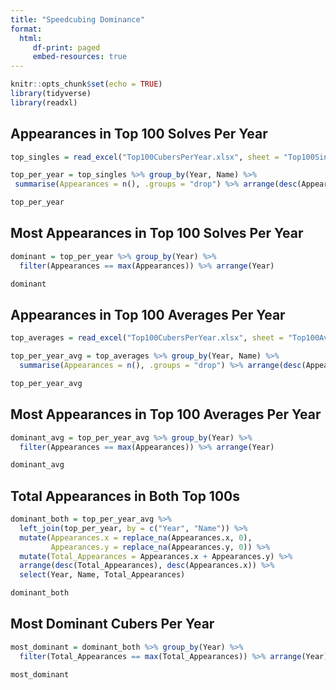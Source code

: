 ```yaml
---
title: "Speedcubing Dominance"
format: 
  html:
     df-print: paged
     embed-resources: true
---
```


```r
knitr::opts_chunk$set(echo = TRUE)
library(tidyverse)
library(readxl)
```

## Appearances in Top 100 Solves Per Year

```r
top_singles = read_excel("Top100CubersPerYear.xlsx", sheet = "Top100Singles")

top_per_year = top_singles %>% group_by(Year, Name) %>%
 summarise(Appearances = n(), .groups = "drop") %>% arrange(desc(Appearances))

top_per_year
```

## Most Appearances in Top 100 Solves Per Year

```r
dominant = top_per_year %>% group_by(Year) %>%
  filter(Appearances == max(Appearances)) %>% arrange(Year)

dominant
```

## Appearances in Top 100 Averages Per Year

```r
top_averages = read_excel("Top100CubersPerYear.xlsx", sheet = "Top100Averages")

top_per_year_avg = top_averages %>% group_by(Year, Name) %>%
  summarise(Appearances = n(), .groups = "drop") %>% arrange(desc(Appearances))

top_per_year_avg
```

## Most Appearances in Top 100 Averages Per Year

```r
dominant_avg = top_per_year_avg %>% group_by(Year) %>%
  filter(Appearances == max(Appearances)) %>% arrange(Year)

dominant_avg

```

## Total Appearances in Both Top 100s

```r
dominant_both = top_per_year_avg %>%
  left_join(top_per_year, by = c("Year", "Name")) %>%
  mutate(Appearances.x = replace_na(Appearances.x, 0),
         Appearances.y = replace_na(Appearances.y, 0)) %>%
  mutate(Total_Appearances = Appearances.x + Appearances.y) %>%
  arrange(desc(Total_Appearances), desc(Appearances.x)) %>% 
  select(Year, Name, Total_Appearances)

dominant_both
```

## Most Dominant Cubers Per Year

```r
most_dominant = dominant_both %>% group_by(Year) %>%
  filter(Total_Appearances == max(Total_Appearances)) %>% arrange(Year)

most_dominant
```
